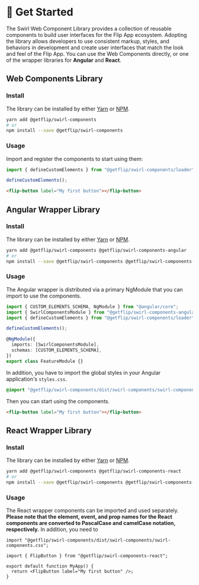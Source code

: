 
<Meta title="Usage/Get Started" />

# 🚀 Get Started

The Swirl Web Component Library provides a collection of reusable components to
build user interfaces for the Flip App ecosystem. Adopting the library allows
developers to use consistent markup, styles, and behaviors in development and
create user interfaces that match the look and feel of the Flip App. You can use
the Web Components directly, or one of the wrapper libraries for **Angular** and
**React**.

## Web Components Library

### Install

The library can be installed by either [Yarn](https://classic.yarnpkg.com/) or
[NPM](https://npmjs.com/).

```bash
yarn add @getflip/swirl-components
# or
npm install --save @getflip/swirl-components
```

### Usage

Import and register the components to start using them:

```javascript
import { defineCustomElements } from "@getflip/swirl-components/loader";

defineCustomElements();
```

```html
<flip-button label="My first button"></flip-button>
```

## Angular Wrapper Library

### Install

The library can be installed by either [Yarn](https://classic.yarnpkg.com/) or
[NPM](https://npmjs.com/).

```bash
yarn add @getflip/swirl-components @getflip/swirl-components-angular
# or
npm install --save @getflip/swirl-components @getflip/swirl-components-angular
```

### Usage

The Angular wrapper is distributed via a primary NgModule that you can import to
use the components.

```typescript
import { CUSTOM_ELEMENTS_SCHEMA, NgModule } from "@angular/core";
import { SwirlComponentsModule } from "@getflip/swirl-components-angular/dist/component-library";
import { defineCustomElements } from "@getflip/swirl-components/loader";

defineCustomElements();

@NgModule({
  imports: [SwirlComponentsModule],
  schemas: [CUSTOM_ELEMENTS_SCHEMA],
})
export class FeatureModule {}
```

In addition, you have to import the global styles in your Angular application's
`styles.css`.

```css
@import "@getflip/swirl-components/dist/swirl-components/swirl-components.css";
```

Then you can start using the components.

```html
<flip-button label="My first button"></flip-button>
```

## React Wrapper Library

### Install

The library can be installed by either [Yarn](https://classic.yarnpkg.com/) or
[NPM](https://npmjs.com/).

```bash
yarn add @getflip/swirl-components @getflip/swirl-components-react
# or
npm install --save @getflip/swirl-components @getflip/swirl-components-react
```

### Usage

The React wrapper components can be imported and used separately. **Please note
that the element, event, and prop names for the React components are converted
to PascalCase and camelCase notation, respectively.** In addition, you need to

```tsx
import "@getflip/swirl-components/dist/swirl-components/swirl-components.css";

import { FlipButton } from "@getflip/swirl-components-react";

export default function MyApp() {
  return <FlipButton label="My first button" />;
}
```
